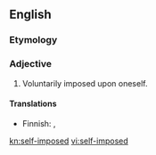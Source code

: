 ==English==

===Etymology===
{{compound|self|imposed}}

===Adjective===
{{en-adj|-|pos=[[self]]-[[imposed]]}}

# Voluntarily imposed upon oneself.

====Translations====
{{trans-top|voluntarily imposed upon oneself}}
* Finnish: {{t|fi|itse aiheutettu}}, {{t|fi|oma-aloitteinen}}
{{trans-mid}}
{{trans-bottom}}

[[kn:self-imposed]]
[[vi:self-imposed]]